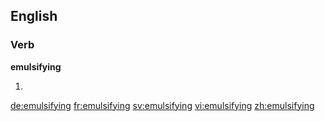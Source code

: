 ==English==

===Verb===
'''emulsifying'''

# {{third-person singular of|emulsify}}

[[de:emulsifying]]
[[fr:emulsifying]]
[[sv:emulsifying]]
[[vi:emulsifying]]
[[zh:emulsifying]]
